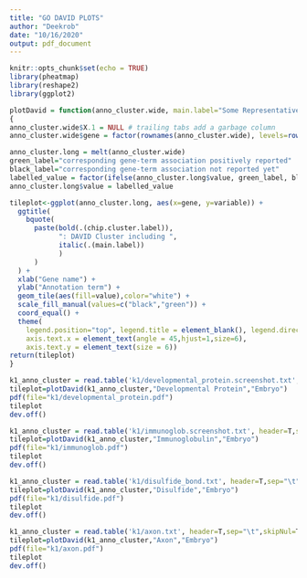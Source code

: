 ```yaml
---
title: "GO DAVID PLOTS"
author: "Deekrob"
date: "10/16/2020"
output: pdf_document
---
```


```r
knitr::opts_chunk$set(echo = TRUE)
library(pheatmap)
library(reshape2)
library(ggplot2)
```


```r

plotDavid = function(anno_cluster.wide, main.label="Some Representative Term", chip.cluster.label="k cluster")
{
anno_cluster.wide$X.1 = NULL # trailing tabs add a garbage column
anno_cluster.wide$gene = factor(rownames(anno_cluster.wide), levels=rownames(anno_cluster.wide), ordered=T)

anno_cluster.long = melt(anno_cluster.wide)
green_label="corresponding gene-term association positively reported"
black_label="corresponding gene-term association not reported yet"
labelled_value = factor(ifelse(anno_cluster.long$value, green_label, black_label),levels=c(black_label,green_label),ordered=T)
anno_cluster.long$value = labelled_value

tileplot<-ggplot(anno_cluster.long, aes(x=gene, y=variable)) + 
  ggtitle(
    bquote(
      paste(bold(.(chip.cluster.label)), 
            ": DAVID Cluster including ", 
            italic(.(main.label)) 
            )
      )
  ) +
  xlab("Gene name") +
  ylab("Annotation term") +
  geom_tile(aes(fill=value),color="white") + 
  scale_fill_manual(values=c("black","green")) + 
  coord_equal() +
  theme(
    legend.position="top", legend.title = element_blank(), legend.direction = "vertical",
    axis.text.x = element_text(angle = 45,hjust=1,size=6),
    axis.text.y = element_text(size = 6)) 
return(tileplot)
}
```

```r
k1_anno_cluster = read.table('k1/developmental_protein.screenshot.txt', header=T,sep="\t",skipNul=T,row.names = 1)
tileplot=plotDavid(k1_anno_cluster,"Developmental Protein","Embryo")
pdf(file="k1/developmental_protein.pdf")
tileplot
dev.off()
```


```r
k1_anno_cluster = read.table('k1/immunoglob.screenshot.txt', header=T,sep="\t",skipNul=T,row.names = 1)
tileplot=plotDavid(k1_anno_cluster,"Immunoglobulin","Embryo")
pdf(file="k1/immunoglob.pdf")
tileplot
dev.off()
```

```r
k1_anno_cluster = read.table('k1/disulfide_bond.txt', header=T,sep="\t",skipNul=T,row.names = 1)
tileplot=plotDavid(k1_anno_cluster,"Disulfide","Embryo")
pdf(file="k1/disulfide.pdf")
tileplot
dev.off()
```
```r
k1_anno_cluster = read.table('k1/axon.txt', header=T,sep="\t",skipNul=T,row.names = 1)
tileplot=plotDavid(k1_anno_cluster,"Axon","Embryo")
pdf(file="k1/axon.pdf")
tileplot
dev.off()
```


